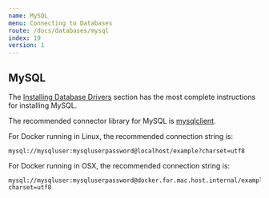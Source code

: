 ```yaml
---
name: MySQL
menu: Connecting to Databases
route: /docs/databases/mysql
index: 19
version: 1
---
```


MySQL
-------------

The [Installing Database Drivers](/docs/databases/installing-database-drivers) section has the most complete instructions for installing MySQL.

The recommended connector library for MySQL is [mysqlclient](https://pypi.org/project/mysqlclient/).

For Docker running in Linux, the recommended connection string is:

```
mysql://mysqluser:mysqluserpassword@localhost/example?charset=utf8
```  

For Docker running in OSX, the recommended connection string is:

```
mysql://mysqluser:mysqluserpassword@docker.for.mac.host.internal/example?charset=utf8
``` 